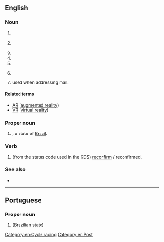 {{also|rr|R-R|R&R|R.R.}}
==English==

===Noun===
{{en-noun|~}}

# {{lb|en|US}} {{initialism of|en|railroad}}
# {{lb|en|cycling}} {{initialism of|en|road race}}
# {{initialism of|en|Rolls-Royce}}
# {{initialism of|en|reverse racism}}
# {{initialism of|en|real reality}}
# {{lb|en|statistics|epidemiology}} {{initialism of|en|relative risk}}
# {{lb|en|US}} {{initialism of|en|[[rural]] [[route]]|nodot=1}} used when addressing mail.

====Related terms====
{{sense|real reality}}
* [[AR]] ([[augmented reality]])
* [[VR]] ([[virtual reality]])

===Proper noun===
{{en-proper noun}}

# {{abbreviation of|en|Roraima|nodot=1}}, a state of [[Brazil]].

===Verb===
{{head|en|verb}}

# {{lb|en|aviation|travel|dated}} (from the status code used in the GDS) [[reconfirm]] / reconfirmed.

===See also===
* {{l|en|R and R}}

[[Category:en:Cycle racing]]
[[Category:en:Post]]

----

==Portuguese==

===Proper noun===
{{pt-proper noun}}

# {{abbreviation of|pt|Roraima|nodot=1}} (Brazilian state)